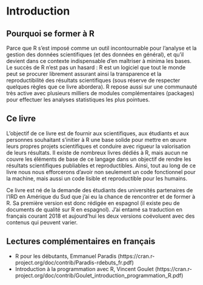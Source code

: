 # Introduction {#intro}

## Pourquoi se former à R
Parce que R s'est imposé comme un outil incontournable pour l'analyse et la gestion des données scientifiques (et des données en général), et qu'il devient dans ce contexte indispensable d'en maîtriser à minima les bases. Le succès de R n'est pas un hasard : R est un logiciel que tout le monde peut se procurer librement assurant ainsi la transparence et la reproductibilité des résultats scientifiques (sous réserve de respecter quelques règles que ce livre abordera). R repose aussi sur une communauté très active avec plusieurs milliers de modules complémentaires (packages) pour effectuer les analyses statistiques les plus pointues. 

## Ce livre
L'objectif de ce livre est de fournir aux scientifiques, aux étudiants et aux personnes souhaitant s'initier à R une base solide pour mettre en œuvre leurs propres projets scientifiques et conduire avec rigueur la valorisation de leurs résultats. Il existe de nombreux livres dédiés à R, mais aucun ne couvre les éléments de base de ce langage dans un objectif de rendre les résultats scientifiques publiables et reproductibles. Ainsi, tout au long de ce livre nous nous efforcerons d’avoir non seulement un code fonctionnel pour la machine, mais aussi un code lisible et reproductible pour les humains.

Ce livre est né de la demande des étudiants des universités partenaires de l'IRD en Amérique du Sud que j'ai eu la chance de rencontrer et de former à R. Sa première version est donc rédigée en espagnol (il existe peu de documents de qualité sur R en espagnol). J'ai entamé sa traduction en français courant 2018 et aujourd'hui les deux versions coévoluent avec des contenus qui peuvent varier.

## Lectures complémentaires en français

* R pour les débutants, Emmanuel Paradis (https://cran.r-project.org/doc/contrib/Paradis-rdebuts_fr.pdf)
* Introduction à la programmation avec R, Vincent Goulet (https://cran.r-project.org/doc/contrib/Goulet_introduction_programmation_R.pdf)
